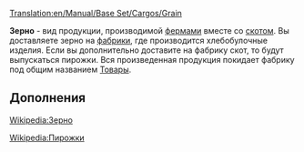 [[Translation:en/Manual/Base Set/Cargos/Grain]]
{{ru/Необходимо сделать|Необходимо исправить ссылки на статьи [[en/Manual/Base Set/Industries/Factory|Фабрика]], [[en/Manual/Base Set/Cargos/Goods|Товары]], [[en/Manual/Base Set/Cargos/Livestock|Домашний скот]] после перевода их на русский язык}}

{{ru/Manual/Base Set/Cargos/Груз|груз=Зерно
|изображение=en/Manual/Base Set/Cargos/Grain.png
|производит=[[ru/Manual/Base Set/Industries/Ферма|Ферма]]
|принимает=[[en/Manual/Base Set/Industries/Factory|Фабрика]]
}}

'''Зерно''' - вид продукции, производимой [[ru/Manual/Base Set/Industries/Ферма|фермами]] вместе со [[en/Manual/Base Set/Cargos/Livestock|скотом]]. 
Вы доставляете зерно на [[en/Manual/Base Set/Industries/Factory|фабрики]], где производится хлебобулочные изделия. Если вы дополнительно доставите на фабрику скот, то будут выпускаться пирожки. Вся произведенная продукция покидает фабрику под общим названием [[en/Manual/Base Set/Cargos/Goods|Товары]].


==Дополнения==
[https://www.wikipedia.org/wiki/Cereal Wikipedia:Зерно]

[https://www.wikipedia.org/wiki/Pie Wikipedia:Пирожки]
